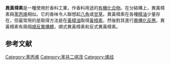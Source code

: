 {{chembox
| Verifiedfields = changed
| Watchedfields = changed
| verifiedrevid = 461781321
| Name = 異黃樟腦
| Reference =<ref>''Merck Index'', 11th Edition, '''5112'''</ref>
| ImageFile = Trans-Isosafrol Structural Formula V1.svg
| ImageSize = 
| ImageCaption = ''反式-''異黃樟素
| ImageFile1 = Cis-Isosafrol Structural Formula V1.svg
| ImageSize1 = 185px 
| ImageCaption1 = ''順式-''異黃樟素
| ImageFile2 = Isosafrole-3D-balls.png
| ImageSize2 = 
| ImageName2 = Ball-and-stick model of isosafrole
| IUPACName = 5-(Prop-1-enyl)benzo[''d''][1,3]dioxole
| OtherNames = 5-(1-Propenyl)-1,3-benzodioxole<br/>3,4-Methylenedioxyphenyl-1-propene
|Section1={{Chembox Identifiers
| InChI = 1/C10H10O2/c1-2-3-8-4-5-9-10(6-8)12-7-11-9/h2-6H,7H2,1H3/b3-2+
| InChIKey = VHVOLFRBFDOUSH-NSCUHMNNBU
| StdInChI_Ref = {{stdinchicite|correct|chemspider}}
| StdInChI = 1S/C10H10O2/c1-2-3-8-4-5-9-10(6-8)12-7-11-9/h2-6H,7H2,1H3/b3-2+
| StdInChIKey_Ref = {{stdinchicite|correct|chemspider}}
| StdInChIKey = VHVOLFRBFDOUSH-NSCUHMNNSA-N
| CASNo_Ref = {{cascite|changed|??}}
| CASNo = 120-58-1
| CASNo1_Ref = {{cascite|changed|??}}
| CASNo1 = 4043-71-4
| CASNo1_Comment = (''trans'')
| CASNo2_Ref = {{cascite|changed|??}}
| CASNo2 = 17627-76-8
| CASNo2_Comment = (''cis'')
| ChemSpiderID_Ref = {{chemspidercite|correct|chemspider}}
| ChEMBL_Ref = {{ebicite|correct|EBI}}
| ChEMBL = 487603
| ChemSpiderID =21106329 
| SMILES = CC=Cc1ccc2OCOc2c1
}}
|Section2={{Chembox Properties
| C=10 | H=10 | O=2
| Density = 1.1206 g/cm<sup>3</sup>, ''trans''<br />1.1182 g/cm<sup>3</sup>, ''cis''
| MeltingPtC = 8.2
| MeltingPt_notes =  ''trans''<br />-21.5 °C, ''cis''
| BoilingPtC = 253
| BoilingPt_notes =  ''trans''<br />77–79 °C, ''cis'' @ 3.5 mmHg}}
}}

'''異黃樟素'''是一種使用於香料工業，作香料用途的[[有機化合物|有機化合物]]。在分結構上，異黃樟素與[[苯丙烯|苯丙烯]]相似。它的香味令人聯想起[[八角|八角]]或[[甘草|甘草]]。異黃樟素在各種[[精油|精油]]少量存在，但最常用的是取得方法是在[[黃樟油|黃樟油]]取得[[黃樟素|黃樟素]]，然後對其進行[[異構化反應|異構化反應]]。異黃樟素有兩個[[順反異構體|順反異構體]]，順式異黃樟素和反式異黃樟素。

==参考文献==
{{Reflist}}

[[Category:苯丙烯|Category:苯丙烯]]
[[Category:苯并二𫫇茂|Category:苯并二𫫇茂]]
[[Category:烯烃|Category:烯烃]]